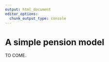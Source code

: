 ```yaml
---
output: html_document
editor_options: 
  chunk_output_type: console
---
```


# A simple pension model

TO COME.
